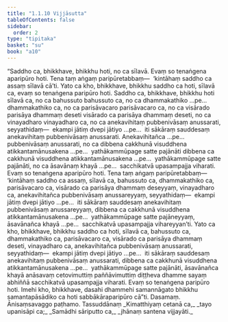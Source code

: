 ```yaml
---
title: "1.1.10 Vijjāsutta"
tableOfContents: false
sidebar:
  order: 2
type: "tipitaka"
basket: "su"
book: "a10"
---
```



<DynamicBreadcrumb />

<Division number="10" book="a10" bookNo="17" page="266">

<Paragraph number="43" book="a10">
“Saddho ca, bhikkhave, bhikkhu hoti, no ca sīlavā. Evaṃ so tenaṅgena aparipūro hoti. Tena taṃ aṅgaṃ paripūretabbaṃ—  ‘kintāhaṃ saddho ca assaṃ sīlavā cā’ti. Yato ca kho, bhikkhave, bhikkhu saddho ca hoti, sīlavā ca, evaṃ so tenaṅgena paripūro hoti.
</Paragraph>

<Paragraph number="44" book="a10">
Saddho ca, bhikkhave, bhikkhu hoti sīlavā ca, no ca bahussuto bahussuto ca, no ca dhammakathiko …pe…  dhammakathiko ca, no ca parisāvacaro parisāvacaro ca, no ca visārado parisāya dhammaṃ deseti visārado ca parisāya dhammaṃ deseti, no ca vinayadharo vinayadharo ca, no ca anekavihitaṃ pubbenivāsaṃ anussarati, seyyathidaṃ—  ekampi jātiṃ dvepi jātiyo …pe…  iti sākāraṃ sauddesaṃ anekavihitaṃ pubbenivāsaṃ anussarati. Anekavihitañca …pe…  pubbenivāsaṃ anussarati, no ca dibbena cakkhunā visuddhena atikkantamānusakena …pe…  yathākammūpage satte pajānāti dibbena ca cakkhunā visuddhena atikkantamānusakena …pe…  yathākammūpage satte pajānāti, no ca āsavānaṃ khayā …pe…  sacchikatvā upasampajja viharati. Evaṃ so tenaṅgena aparipūro hoti. Tena taṃ aṅgaṃ paripūretabbaṃ—  ‘kintāhaṃ saddho ca assaṃ, sīlavā ca, bahussuto ca, dhammakathiko ca, parisāvacaro ca, visārado ca parisāya dhammaṃ deseyyaṃ, vinayadharo ca, anekavihitañca pubbenivāsaṃ anussareyyaṃ, seyyathidaṃ—  ekampi jātiṃ dvepi jātiyo …pe…  iti sākāraṃ sauddesaṃ anekavihitaṃ pubbenivāsaṃ anussareyyaṃ, dibbena ca cakkhunā visuddhena atikkantamānusakena …pe…  yathākammūpage satte pajāneyyaṃ, āsavānañca khayā …pe…  sacchikatvā upasampajja vihareyyan’ti.
</Paragraph>

<Paragraph number="45" book="a10">
Yato ca kho, bhikkhave, bhikkhu saddho ca hoti, sīlavā ca, bahussuto ca, dhammakathiko ca, parisāvacaro ca, visārado ca parisāya dhammaṃ deseti, vinayadharo ca, anekavihitañca pubbenivāsaṃ anussarati, seyyathidaṃ—  ekampi jātiṃ dvepi jātiyo …pe…  iti sākāraṃ sauddesaṃ anekavihitaṃ pubbenivāsaṃ anussarati, dibbena ca cakkhunā visuddhena atikkantamānusakena …pe…  yathākammūpage satte pajānāti, āsavānañca khayā anāsavaṃ cetovimuttiṃ paññāvimuttiṃ diṭṭheva dhamme sayaṃ abhiññā sacchikatvā upasampajja viharati. Evaṃ so tenaṅgena paripūro hoti. Imehi kho, bhikkhave, dasahi dhammehi samannāgato bhikkhu samantapāsādiko ca hoti sabbākāraparipūro cā”ti.

</Paragraph>
</Division>

<Paragraph number="46" type="center" book="a10">
Dasamaṃ.



</Paragraph>

<Paragraph number="47" type="center" book="a10">
Ānisaṃsavaggo paṭhamo.



</Paragraph>

<Paragraph number="48" type="center" book="a10">
Tassuddānaṃ


</Paragraph>

<Paragraph number="49" type="verses" book="a10">
_Kimatthiyaṃ cetanā ca,_  
_tayo upanisāpi ca;_  
_Samādhi sāriputto ca,_  
_jhānaṃ santena vijjayāti._
</Paragraph>